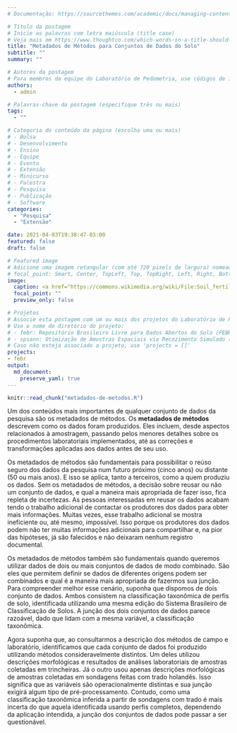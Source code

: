 ```yaml
---
# Documentação: https://sourcethemes.com/academic/docs/managing-content/

# Título da postagem
# Inicie as palavras com letra maiúscula (title case)
# Veja mais em https://www.thoughtco.com/which-words-in-a-title-should-be-capitalized-1691026
title: "Metadados de Métodos para Conjuntos de Dados do Solo"
subtitle: ""
summary: ""

# Autores da postagem
# Para membros da equipe do Laboratório de Pedometria, use códigos de identificação conforme 'content/authors'
authors:
  - admin

# Palavras-chave da postagem (especifique três ou mais)
tags:
  - ""

# Categoria do conteúdo da página (escolha uma ou mais)
# - Bolsa
# - Desenvolvimento
# - Ensino
# - Equipe
# - Evento
# - Extensão
# - Minicurso
# - Palestra
# - Pesquisa
# - Publicação
# - Software
categories:
  - "Pesquisa"
  - "Extensão"

date: 2021-04-03T19:38:47-03:00
featured: false
draft: false

# Featured image
# Adicione uma imagem retangular (com até 720 pixels de largura) nomeada 'featured' ao diretório desta postagem
# focal_point: Smart, Center, TopLeft, Top, TopRight, Left, Right, BottomLeft, Bottom, BottomRight
image:
  caption: <a href="https://commons.wikimedia.org/wiki/File:Soil_fertility_analysis_7_Samples_for_Zn_Mn_%26_Cu_by_AA.jpg">Alandmanson</a>, <a href="https://creativecommons.org/licenses/by-sa/4.0">CC BY-SA 4.0</a>, via Wikimedia Commons
  focal_point: ""
  preview_only: false

# Projetos
# Associe esta postagem com um ou mais dos projetos do Laboratório de Pedometria
# Use o nome do diretório do projeto:
# - febr: Repositório Brasileiro Livre para Dados Abertos do Solo (FEBR)
# - spsann: Otimização de Amostras Espaciais via Recozimento Simulado (SPSANN)
# Caso não esteja associado a projeto, use 'projects = []'
projects:
- febr
output:
  md_document:
    preserve_yaml: true
---
```


<!-- rmarkdown::render("content/post/2021/04/metadados-de-metodos-para-conjuntos-de-dados-do-solo/index.Rmd") -->

```r
knitr::read_chunk("metadados-de-metodos.R")
```

Um dos conteúdos mais importantes de qualquer conjunto de dados da pesquisa são os metadados de métodos. Os **metadados de métodos** descrevem como os dados foram produzidos. Eles incluem, desde aspectos relacionados à amostragem, passando pelos menores detalhes sobre os procedimentos laboratoriais implementados, até as correções e transformações aplicadas aos dados antes de seu uso.

Os metadados de métodos são fundamentais para possibilitar o reúso seguro dos dados da pesquisa num futuro próximo (cinco anos) ou distante (50 ou mais anos). E isso se aplica, tanto a terceiros, como a quem produziu os dados. Sem os metadados de métodos, a decisão sobre reusar ou não um conjunto de dados, e qual a maneira mais apropriada de fazer isso, fica repleta de incertezas. As pessoas interessadas em reusar os dados acabam tendo o trabalho adicional de contactar os produtores dos dados para obter mais informações. Muitas vezes, esse trabalho adicional se mostra ineficiente ou, até mesmo, impossível. Isso porque os produtores dos dados podem não ter muitas informações adicionais para compartilhar e, na pior das hipóteses, já são falecidos e não deixaram nenhum registro documental.

Os metadados de métodos também são fundamentais quando queremos utilizar dados de dois ou mais conjuntos de dados de modo combinado.
São eles que permitem definir se dados de diferentes origens podem ser combinados e qual é a maneira mais apropriada de fazermos sua junção.
Para compreender melhor esse cenário, suponha que dispomos de dois conjunto de dados.
Ambos consistem na classificação taxonômica de perfis de solo, identificada utilizando uma mesma edição do Sistema Brasileiro de Classificação de Solos.
A junção dos dois conjuntos de dados parece razoável, dado que lidam com a mesma variável, a classificação taxonômica.

Agora suponha que, ao consultarmos a descrição dos métodos de campo e laboratório, identificamos que cada conjunto de dados foi produzido utilizando métodos consideravelmente distintos.
Um deles utilizou descrições morfológicas e resultados de análises laboratoriais de amostras coletadas em trincheiras.
Já o outro usou apenas descrições morfológicas de amostras coletadas em sondagens feitas com trado holandês.
Isso significa que as variáveis são operacionalmente distintas e sua junção exigirá algum tipo de pré-processamento.
Contudo, como uma classificação taxonômica inferida a partir de sondagens com trado é mais incerta do que aquela identificada usando perfis completos, dependendo da aplicação intendida, a junção dos conjuntos de dados pode passar a ser questionável.

<!-- ## Estrutura de metadados -->

<!-- A tabela metadado possui estrutura diferente das demais tabelas usadas no febr. A primeira delas é que existe um número limitado de colunas, as quais estão organizadas em três grupos que serão vistos a seguir. As linhas ficam reservadas a cada um dos campos das tabelas observacao e camada. Sendo assim, cada coluna serve para descrever um atributo dos campos dessas duas tabelas. A Tabela 18 dá uma ideia da estrutura da tabela metadado. -->

<!-- Os detalhes mais importantes sobre os campos das tabelas `observacao` e `camada` são armazenados na tabela metadado usando `campo_descricao`, `campo_unidade` e `campo_tipo`. O primeiro deles, `campo_descricao`, é o mais importante de todos, onde são armazenados todos os detalhes sobre a obtenção das informações armazenadas nas tabelas `observacao` e `camada`. Por exemplo, enquanto o campo `ferro_cloridrico_eaa` na tabela camada identifica o conteúdo de ferro no solo determinado por espectrofotometria de absorção atômica no extrato de solução de ácido clorídrico, a tabela metadado armazena informações sobre como as amostras do solo foram preparadas, a qualidade dos reagentes utilizados e dos equipamentos empregados, a sequência de passos adotados durante a análise laboratorial, as possíveis adaptações realizadas em relação ao método padrão, e assim por diante. Nesse caso, os identificadores `cloridrico` e `eaa` são responsáveis pela maior porção da variação nos resultados – quando diferentes métodos são comparados –, enquanto as informações em `campo_descricao` explicam as variações de menor magnitude nos resultados. -->

<!-- Tabela 20. Campos descritores dos metadados. -->
<!-- Campo -->
<!-- Definição -->
<!-- campo_descricao -->
<!-- descrição textual do campo -->
<!-- campo_unidade -->
<!-- unidade de medida do campo -->
<!-- campo_tipo -->
<!-- tipo de dado do campo -->

<!-- Os campos `campo_unidade` e `campo_tipo` destinam-se a informações mais específicas sobre os dados armazenados nas tabelas `observacao` e `camada`. O primeiro deles armazena a unidade de medida, a qual também é armazenada na segunda linha de ambas as tabelas `observacao` e `camada`. No momento, o autor ou responsável pelos dados precisa informar a unidade de medida em ambas as tabelas. Como isso pode ser fonte de erros, se pretende implementar no futuro uma rotina automatizada de preenchimento do campo campo_unidade a partir das informações inseridas nas tabelas observacao e camada. O segundo campo, `campo_tipo`, serve para armazenar a categorização das informações contidas nas observacao e camada. As categorias possíveis são descritas na Tabela \@ref(tab:tipos-de-dados). -->

<!-- ```{r, tipos-de-dados, echo = FALSE, results = 'asis'} -->
<!-- ``` -->

<!-- O último grupo de colunas da tabela metadado está destinado à identificação do laboratório responsável pela geração dos dados armazenados nas tabelas observacao e camada. Essas informações são necessárias para que os usuários dos dados possam sanar quaisquer dúvidas sobre a consistência dos dados que por ventura surjam durante a sua utilização. -->

<!-- ```{r, laboratorio, echo = FALSE, results = 'asis'} -->
<!-- ``` -->

